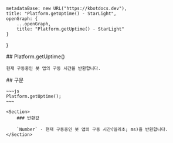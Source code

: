 
    metadataBase: new URL("https://kbotdocs.dev"),
    title: "Platform.getUptime() - StarLight",
    openGraph: {
        ...openGraph,
        title: "Platform.getUptime() - StarLight"
    }
}

<Section>
    ## Platform.getUptime()

    현재 구동중인 봇 앱의 구동 시간을 반환합니다.
</Section>
<Section>
    ## 구문

    ~~~js
    Platform.getUptime();
    ~~~

    <Section>
        ### 반환값

        `Number` - 현재 구동중인 봇 앱의 구동 시간(밀리초; ms)을 반환합니다.
    </Section>
</Section>